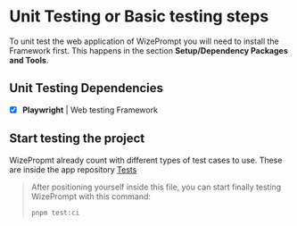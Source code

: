 # Unit Testing or Basic testing steps
To unit test the web application of WizePrompt you will need to
install the Framework first. This happens in the section **Setup/Dependency Packages and Tools**.

## Unit Testing Dependencies 
- [x] **Playwright** | Web testing Framework

## Start testing the project
WizePropmt already count with different types of test cases to use.
These are inside the app repository [Tests](https://github.com/wizelineacademy/itesm-socioformador-ago-dec-2023-team-02/tree/main/apps/web/tests)
> After positioning yourself inside this file, you can start finally testing WizePrompt with this command:
> ```js filename="TERMINAL" {1} copy
> pnpm test:ci
> ```
